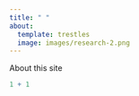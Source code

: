 ```yaml
---
title: " "
about:
  template: trestles
  image: images/research-2.png
---
```


About this site

```r
1 + 1
```
